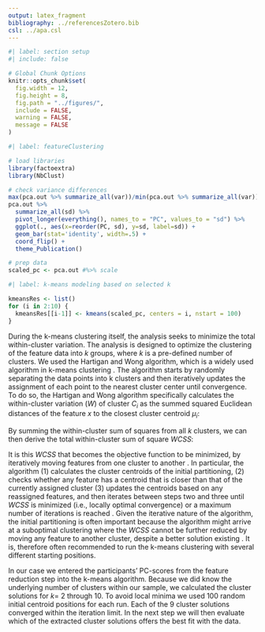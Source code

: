 ```yaml
---
output: latex_fragment
bibliography: ../referencesZotero.bib
csl: ../apa.csl
---
```


```r
#| label: section setup
#| include: false

# Global Chunk Options
knitr::opts_chunk$set(
  fig.width = 12,
  fig.height = 8,
  fig.path = "../figures/",
  include = FALSE,
  warning = FALSE,
  message = FALSE
)
```

```r
#| label: featureClustering

# load libraries
library(factoextra)
library(NbClust)

# check variance differences
max(pca.out %>% summarize_all(var))/min(pca.out %>% summarize_all(var))
pca.out %>%
  summarize_all(sd) %>%
  pivot_longer(everything(), names_to = "PC", values_to = "sd") %>%
  ggplot(., aes(x=reorder(PC, sd), y=sd, label=sd)) +
  geom_bar(stat='identity', width=.5) +
  coord_flip() +
  theme_Publication()

# prep data
scaled_pc <- pca.out #%>% scale
```

```r
#| label: k-means modeling based on selected k

kmeansRes <- list()
for (i in 2:10) {
  kmeansRes[[i-1]] <- kmeans(scaled_pc, centers = i, nstart = 100)
}
```

During the k-means clustering itself, the analysis seeks to minimize the total within-cluster variation. The analysis is designed to optimize the clustering of the feature data into $k$ groups, where $k$ is a pre-defined number of clusters. We used the Hartigan and Wong algorithm, which is a widely used algorithm in k-means clustering \citep{hartigan1979}. The algorithm starts by randomly separating the data points into k clusters and then iteratively updates the assignment of each point to the nearest cluster center until convergence. To do so, the Hartigan and Wong algorithm specifically calculates the within-cluster variation ($W$) of cluster $C_i$ as the summed squared Euclidean distances of the feature $x$ to the closest cluster centroid $\mu_i$:

```{=tex}
\begin{equation} \label{eq:kWCi}
  W(C_i) = \sum_{x \in C_i}(x-\mu_i)^2
\end{equation}
```

By summing the within-cluster sum of squares from all $k$ clusters, we can then derive the total within-cluster sum of square $WCSS$:

```{=tex}
\begin{equation} \label{eq:kWCSS}
  WCSS = \sum_{i=1}^k W(C_i) = \sum_{i=1}^k \sum_{x \in C_i} (x - \mu_i)^2
\end{equation}
```

It is this $WCSS$ that becomes the objective function to be minimized, by iteratively moving features from one cluster to another \citep{hartigan1979}. In particular, the algorithm (1) calculates the cluster centroids of the initial partitioning, (2) checks whether any feature has a centroid that is closer than that of the currently assigned cluster (3) updates the centroids based on any reassigned features, and then iterates between steps two and three until $WCSS$ is minimized (i.e., locally optimal convergence) or a maximum number of iterations is reached \citep{jain2010}. Given the iterative nature of the algorithm, the initial partitioning is often important because the algorithm might arrive at a suboptimal clustering where the $WCSS$ cannot be further reduced by moving any feature to another cluster, despite a better solution existing \citep[i.e., a local minimum;][]{timmerman2013}. It is, therefore often recommended to run the k-means clustering with several different starting positions.

In our case we entered the participants' PC-scores from the feature reduction step into the k-means algorithm. Because we did know the underlying number of clusters within our sample, we calculated the cluster solutions for $k =$ 2 through 10. To avoid local minima we used 100 random initial centroid positions for each run. Each of the 9 cluster solutions converged within the iteration limit. In the next step we will then evaluate which of the extracted cluster solutions offers the best fit with the data.

